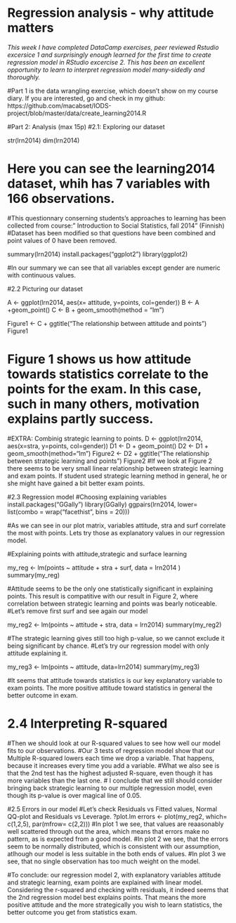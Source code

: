 # Regression analysis - why attitude matters

*This week I have completed DataCamp exercises, peer reviewed Rstudio excersice 1 and surprisingly enough learned for the first time to create regression model in RStudio excercise 2. This has been an excellent opportunity to learn to interpret regression model many-sidedly and thoroughly.*

#Part 1 is the data wrangling exercise, which doesn't show on my course diary. If you are interested, go and check in my github: https://github.com/macabset/IODS-project/blob/master/data/create_learning2014.R


#Part 2: Analysis (max 15p)
#2.1: Exploring our dataset

str(lrn2014)
dim(lrn2014)

# Here you can see the learning2014 dataset, whih has 7 variables with 166 observations. 
#This questionnary conserning students's approaches to learning has been collected from course:" Introduction to Social Statistics, fall 2014" (Finnish)
#Dataset has been modified so that questions have been combined and point values of 0 have been removed.

summary(lrn2014)
install.packages("ggplot2")
library(ggplot2)

#In our summary we can see that all variables except gender are numeric with continuous values.

#2.2 Picturing our dataset

A <- ggplot(lrn2014, aes(x= attitude, y=points, col=gender))
B <- A +geom_point()
C <- B + geom_smooth(method = "lm")

Figure1 <- C + ggtitle("The relationship between attitude and points")
Figure1

# Figure 1 shows us how attitude towards statistics correlate to the points for the exam. In this case, such in many others, motivation explains partly success.


#EXTRA: Combinig strategic learning to points.
D <- ggplot(lrn2014, aes(x=stra, y=points, col=gender))
D1 <- D + geom_point()
D2 <- D1 + geom_smooth(method="lm")
Figure2 <- D2 + ggtitle("The relationship between strategic learning and points")
Figure2
#If we look at Figure 2 there seems to be very small linear relationship between strategic learning and exam points. If student used strategic learning method in general, he or she might have gained a bit better exam points.

#2.3 Regression model
#Choosing explaining variables
install.packages("GGally")
library(GGally)
ggpairs(lrn2014, lower= list(combo = wrap("facethist", bins = 20)))

#As we can see in our plot matrix, variables attitude, stra and surf correlate the most with points. Lets try those as explanatory values in our regression model.

#Explaining points with attitude,strategic and surface learning

my_reg <- lm(points ~ attitude + stra + surf, data = lrn2014 )
summary(my_reg)

#Attitude seems to be the only one statistically significant in explaining points. This result is compatitive with our result in Figure 2, where correlation between strategic learning and points was bearly noticeable.
#Let's remove first surf and see again our model

my_reg2 <- lm(points ~ attitude + stra, data = lrn2014)
summary(my_reg2)

#The strategic learning gives still too high p-value, so we cannot exclude it being significant by chance.
#Let's try our regression model with only attitude explaining it.

my_reg3 <- lm(points ~ attitude, data=lrn2014)
summary(my_reg3)

#It seems that attitude towards statistics is our key explanatory variable to exam points. The more positive attitude toward statistics in general the better outcome in exam.

# 2.4 Interpreting R-squared
#Then we should look at our R-squared values to see how well our model fits to our observations.
#Our 3 tests of regression model show that our Multiple R-squared lowers each time we drop a variable. That happens, because it increases every time you add a variable.
#What we also see is that the 2nd test has the highest adjusted R-square, even though it has more variables than the last one.
# I conclude that we still should consider bringing back strategic learning to our multiple regression model, even though its p-value is over magical line of 0.05.

#2.5 Errors in our model
#Let's check Residuals vs Fitted values, Normal QQ-plot and Residuals vs Leverage.
?plot.lm
errors <- plot(my_reg2, which= c(1,2,5), par(mfrow= c(2,2)))
#In plot 1 we see, that values are reaasonably well scattered through out the area, which means that errors make no pattern, as is expected from a good model.
#In plot 2 we see, that the errors seem to be normally distributed, which is consistent with our assumption, atlhough our model is less suitable in the both ends of values.
#In plot 3 we see, that no single observation has too much weight on the model.

#To conclude: our regression model 2, with explanatory variables attitude and strategic learning, exam points are explained with linear model. Considering the r-squared and checking with residuals, it indeed seems that the 2nd regression model best explains points. That means the more positive attitude and the more strategically you wish to learn statistics, the better outcome you get from statistics exam.



